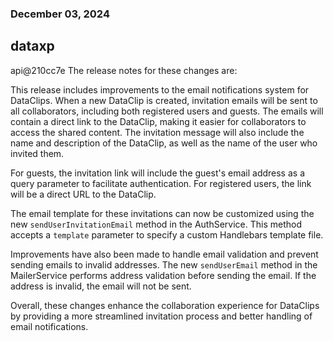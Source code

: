 ### December 03, 2024
## dataxp

api@210cc7e
The release notes for these changes are:

This release includes improvements to the email notifications system for DataClips. When a new DataClip is created, invitation emails will be sent to all collaborators, including both registered users and guests. The emails will contain a direct link to the DataClip, making it easier for collaborators to access the shared content. The invitation message will also include the name and description of the DataClip, as well as the name of the user who invited them.

For guests, the invitation link will include the guest's email address as a query parameter to facilitate authentication. For registered users, the link will be a direct URL to the DataClip.

The email template for these invitations can now be customized using the new `sendUserInvitationEmail` method in the AuthService. This method accepts a `template` parameter to specify a custom Handlebars template file.

Improvements have also been made to handle email validation and prevent sending emails to invalid addresses. The new `sendUserEmail` method in the MailerService performs address validation before sending the email. If the address is invalid, the email will not be sent.

Overall, these changes enhance the collaboration experience for DataClips by providing a more streamlined invitation process and better handling of email notifications.